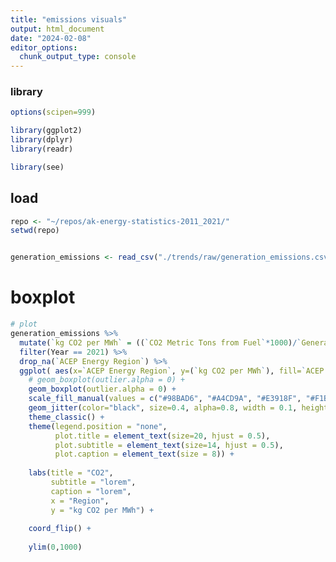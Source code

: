 ```yaml
---
title: "emissions visuals"
output: html_document
date: "2024-02-08"
editor_options: 
  chunk_output_type: console
---
```



### library
```R
options(scipen=999)

library(ggplot2)
library(dplyr)
library(readr)

library(see)


```


## load 
```R
repo <- "~/repos/ak-energy-statistics-2011_2021/"
setwd(repo)


generation_emissions <- read_csv("./trends/raw/generation_emissions.csv")


```








# boxplot
```R
# plot
generation_emissions %>%
  mutate(`kg CO2 per MWh` = ((`CO2 Metric Tons from Fuel`*1000)/`Generation (PCE=gross, EIA=net)  MWh`)) %>%
  filter(Year == 2021) %>%
  drop_na(`ACEP Energy Region`) %>%
  ggplot( aes(x=`ACEP Energy Region`, y=(`kg CO2 per MWh`), fill=`ACEP Energy Region`)) +
    # geom_boxplot(outlier.alpha = 0) +
    geom_boxplot(outlier.alpha = 0) +
    scale_fill_manual(values = c("#98BAD6", "#A4CD9A", "#E3918F", "#F1BF42")) +
    geom_jitter(color="black", size=0.4, alpha=0.8, width = 0.1, height = 0) +
    theme_classic() +
    theme(legend.position = "none",
          plot.title = element_text(size=20, hjust = 0.5),
          plot.subtitle = element_text(size=14, hjust = 0.5),
          plot.caption = element_text(size = 8)) +
  
    labs(title = "CO2",
         subtitle = "lorem",
         caption = "lorem",
         x = "Region",
         y = "kg CO2 per MWh") +
  
    coord_flip() +
  
    ylim(0,1000)
    



```